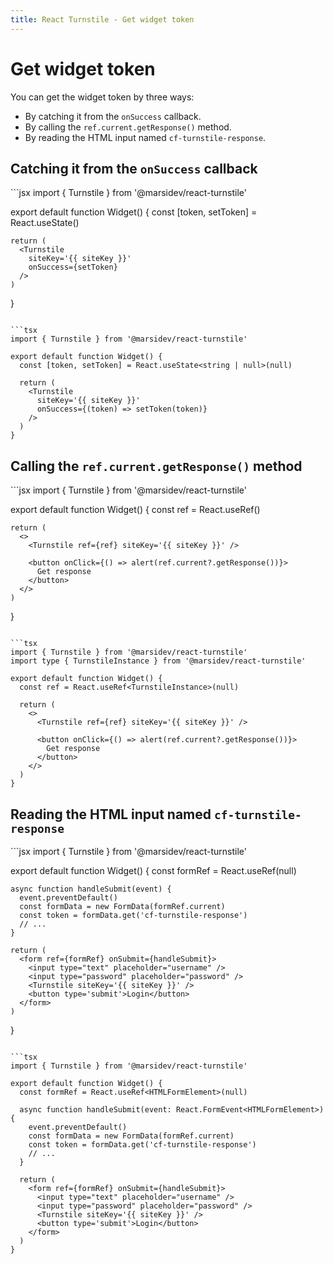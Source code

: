 ```yaml
---
title: React Turnstile - Get widget token
---
```


# Get widget token

You can get the widget token by three ways:

- By catching it from the `onSuccess` callback.
- By calling the `ref.current.getResponse()` method.
- By reading the HTML input named `cf-turnstile-response`.

## Catching it from the `onSuccess` callback

<CodeGroup>
  ```jsx
  import { Turnstile } from '@marsidev/react-turnstile'

  export default function Widget() {
    const [token, setToken] = React.useState()

    return (
      <Turnstile
        siteKey='{{ siteKey }}'
        onSuccess={setToken}
      />
    )
  }
  ```

  ```tsx
  import { Turnstile } from '@marsidev/react-turnstile'

  export default function Widget() {
    const [token, setToken] = React.useState<string | null>(null)

    return (
      <Turnstile
        siteKey='{{ siteKey }}'
        onSuccess={(token) => setToken(token)}
      />
    )
  }
  ```

</CodeGroup>

## Calling the `ref.current.getResponse()` method

<CodeGroup>
  ```jsx
  import { Turnstile } from '@marsidev/react-turnstile'

  export default function Widget() {
    const ref = React.useRef()

    return (
      <>
        <Turnstile ref={ref} siteKey='{{ siteKey }}' />

        <button onClick={() => alert(ref.current?.getResponse())}>
          Get response
        </button>
      </>
    )
  }
  ```

  ```tsx
  import { Turnstile } from '@marsidev/react-turnstile'
  import type { TurnstileInstance } from '@marsidev/react-turnstile'

  export default function Widget() {
    const ref = React.useRef<TurnstileInstance>(null)

    return (
      <>
        <Turnstile ref={ref} siteKey='{{ siteKey }}' />

        <button onClick={() => alert(ref.current?.getResponse())}>
          Get response
        </button>
      </>
    )
  }
  ```

</CodeGroup>

## Reading the HTML input named `cf-turnstile-response`

<CodeGroup>
  ```jsx
  import { Turnstile } from '@marsidev/react-turnstile'

  export default function Widget() {
    const formRef = React.useRef(null)

    async function handleSubmit(event) {
      event.preventDefault()
      const formData = new FormData(formRef.current)
      const token = formData.get('cf-turnstile-response')
      // ...
    }

    return (
      <form ref={formRef} onSubmit={handleSubmit}>
        <input type="text" placeholder="username" />
        <input type="password" placeholder="password" />
        <Turnstile siteKey='{{ siteKey }}' />
        <button type='submit'>Login</button>
      </form>
    )
  }
  ```

  ```tsx
  import { Turnstile } from '@marsidev/react-turnstile'

  export default function Widget() {
    const formRef = React.useRef<HTMLFormElement>(null)

    async function handleSubmit(event: React.FormEvent<HTMLFormElement>) {
      event.preventDefault()
      const formData = new FormData(formRef.current)
      const token = formData.get('cf-turnstile-response')
      // ...
    }

    return (
      <form ref={formRef} onSubmit={handleSubmit}>
        <input type="text" placeholder="username" />
        <input type="password" placeholder="password" />
        <Turnstile siteKey='{{ siteKey }}' />
        <button type='submit'>Login</button>
      </form>
    )
  }
  ```

</CodeGroup>
